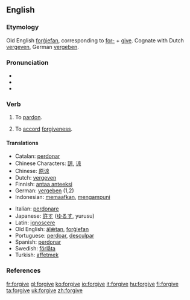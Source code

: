 ==English==

===Etymology===
Old English [[forgiefan|forġiefan]], corresponding to [[for-]] + [[give]]. Cognate with Dutch [[vergeven]], German [[vergeben]].

===Pronunciation===
*{{AHD|fər-gĭv', fôr-gĭv'}}
*{{IPA|/fəˈgɪv/, /fɔː(r)ˈgɪv/}}
*{{SAMPA|/f@(r)ˈgIv/, /fO:(r)ˈgIv/}}

===Verb===
{{en-verb|forgives|forgiving|forgave|forgiven}}

# {{transitive}} To [[pardon]].
# {{intransitive}} To [[accord]] [[forgiveness]].

====Translations====
{{top}}
*Catalan: [[perdonar]]
*Chinese Characters: [[諒]], [[谅]]
*Chinese: [[原谅]]
*Dutch: [[vergeven]]
*Finnish: [[antaa anteeksi]]
*German: [[vergeben]] (1,2)
*Indonesian: [[maaf|memaafkan]], [[ampun|mengampuni]]
{{mid}}
*Italian: [[perdonare]]
*Japanese: [[許す]] ([[ゆるす]], yurusu)
*Latin: [[ignoscere]]
*Old English: [[alætan|ālǣtan]], [[forgiefan|forġiefan]]
*Portuguese: [[perdoar]], [[desculpar]]
*Spanish: [[perdonar]]
*Swedish: [[förlåta]]
*Turkish: [[affetmek]]
{{bottom}}

===References===
{{R:Century 1911}}
{{R:Webster 1913}}

[[fr:forgive]]
[[gl:forgive]]
[[ko:forgive]]
[[io:forgive]]
[[it:forgive]]
[[hu:forgive]]
[[fi:forgive]]
[[ta:forgive]]
[[uk:forgive]]
[[zh:forgive]]